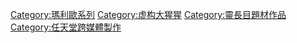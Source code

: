 {{cat main}}

{{DEFAULTSORT:Donkey Kong}}
[[Category:瑪利歐系列|Category:瑪利歐系列]]
[[Category:虚构大猩猩|Category:虚构大猩猩]]
[[Category:靈長目題材作品|Category:靈長目題材作品]]
[[Category:任天堂跨媒體製作|Category:任天堂跨媒體製作]]